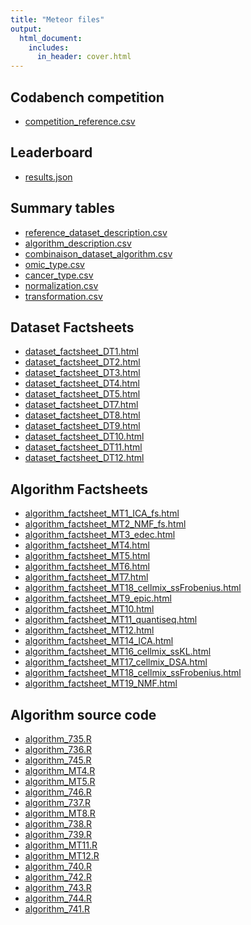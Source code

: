 ```yaml
---
title: "Meteor files"
output:
  html_document:
    includes:
      in_header: cover.html
---
```


## Codabench competition

- [competition_reference.csv](meteor_files/competition_reference.csv)

## Leaderboard

-	[results.json](meteor_files/results.json)  

## Summary tables 


-	[reference_dataset_description.csv](meteor_files/reference_dataset_description.csv)  
-	[algorithm_description.csv](meteor_files/algorithm_description.csv)
-	[combinaison_dataset_algorithm.csv](meteor_files/combinaison_dataset_algorithm.csv)
-	[omic_type.csv](meteor_files/omic_type.csv)
-	[cancer_type.csv](meteor_files/cancer_type.csv) 
-	[normalization.csv](meteor_files/normalization.csv) 
-	[transformation.csv](meteor_files/transformation.csv) 


## Dataset Factsheets

- [dataset_factsheet_DT1.html](meteor_files/dataset_factsheet_DT1.html)
- [dataset_factsheet_DT2.html](meteor_files/dataset_factsheet_DT2.html)
- [dataset_factsheet_DT3.html](meteor_files/dataset_factsheet_DT3.html)
- [dataset_factsheet_DT4.html](meteor_files/dataset_factsheet_DT4.html)
- [dataset_factsheet_DT5.html](meteor_files/dataset_factsheet_DT5.html)
- [dataset_factsheet_DT7.html](meteor_files/dataset_factsheet_DT7.html)
- [dataset_factsheet_DT8.html](meteor_files/dataset_factsheet_DT8.html)
- [dataset_factsheet_DT9.html](meteor_files/dataset_factsheet_DT9.html)
- [dataset_factsheet_DT10.html](meteor_files/dataset_factsheet_DT10.html)
- [dataset_factsheet_DT11.html](meteor_files/dataset_factsheet_DT11.html)
- [dataset_factsheet_DT12.html](meteor_files/dataset_factsheet_DT12.html)

## Algorithm Factsheets



- [algorithm_factsheet_MT1_ICA_fs.html](meteor_files/algorithm_factsheet_MT1_ICA_fs.html)
- [algorithm_factsheet_MT2_NMF_fs.html](meteor_files/algorithm_factsheet_cc.html)
- [algorithm_factsheet_MT3_edec.html](meteor_files/algorithm_factsheet_c.html)
- [algorithm_factsheet_MT4.html](meteor_files/algorithm_factsheet_MT4.html)
- [algorithm_factsheet_MT5.html](meteor_files/algorithm_factsheet_MT5.html)
- [algorithm_factsheet_MT6.html](meteor_files/algorithm_factsheet_MT6.html)
- [algorithm_factsheet_MT7.html](meteor_files/algorithm_factsheet_M7.html)
- [algorithm_factsheet_MT18_cellmix_ssFrobenius.html](meteor_files/algorithm_factsheet_MT18_cellmix_ssFrobenius.html)
- [algorithm_factsheet_MT9_epic.html](meteor_files/algorithm_factsheet_MT9_epic.html)
- [algorithm_factsheet_MT10.html](meteor_files/algorithm_factsheet_MT10.html)
- [algorithm_factsheet_MT11_quantiseq.html](meteor_files/algorithm_factsheet_MT11_quantiseq.html)
- [algorithm_factsheet_MT12.html](meteor_files/algorithm_factsheet_MT12.html)
- [algorithm_factsheet_MT14_ICA.html](meteor_files/algorithm_factsheet_MT14_ICA.html)
- [algorithm_factsheet_MT16_cellmix_ssKL.html](meteor_files/algorithm_factsheet_MT16_cellmix_ssKL.html)
- [algorithm_factsheet_MT17_cellmix_DSA.html](meteor_files/algorithm_factsheet_MT17_cellmix_DSA.html)
- [algorithm_factsheet_MT18_cellmix_ssFrobenius.html](meteor_files/algorithm_factsheet_MT18_cellmix_ssFrobenius.html)
- [algorithm_factsheet_MT19_NMF.html](meteor_files/algorithm_factsheet_MT19_NMF.html)

## Algorithm source code

- [algorithm_735.R](meteor_files/algorithm_735.R)
- [algorithm_736.R](meteor_files/algorithm_736.R)
- [algorithm_745.R](meteor_files/algorithm_745R)
- [algorithm_MT4.R](meteor_files/algorithm_MT4.R)
- [algorithm_MT5.R](meteor_files/algorithm_MT5.R)
- [algorithm_746.R](meteor_files/algorithm_746.R)
- [algorithm_737.R](meteor_files/algorithm_737.R)
- [algorithm_MT8.R](meteor_files/algorithm_MT8.R)
- [algorithm_738.R](meteor_files/algorithm_738.R)
- [algorithm_739.R](meteor_files/algorithm_739.R)
- [algorithm_MT11.R](meteor_files/algorithm_MT11.R)
- [algorithm_MT12.R](meteor_files/algorithm_MT12.R)
- [algorithm_740.R](meteor_files/algorithm_740.R)
- [algorithm_742.R](meteor_files/algorithm_743.R)
- [algorithm_743.R](meteor_files/algorithm_743.R)
- [algorithm_744.R](meteor_files/algorithm_744.R)
- [algorithm_741.R](meteor_files/algorithm_741.R)


